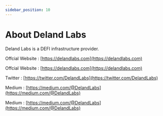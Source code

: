 ```yaml
---
sidebar_position: 10
---
```


# About Deland Labs

Deland Labs is a DEFI infrastructure provider.

Offcial Website : [https://delandlabs.com](https://delandlabs.com)

Offcial Website : [https://delandlabs.com](https://delandlabs.com)

Twitter : [https://twitter.com/DelandLabs](https://twitter.com/DelandLabs)

Medium : [https://medium.com/@DelandLabs](https://medium.com/@DelandLabs)

Medium : [https://medium.com/@DelandLabs](https://medium.com/@DelandLabs)
